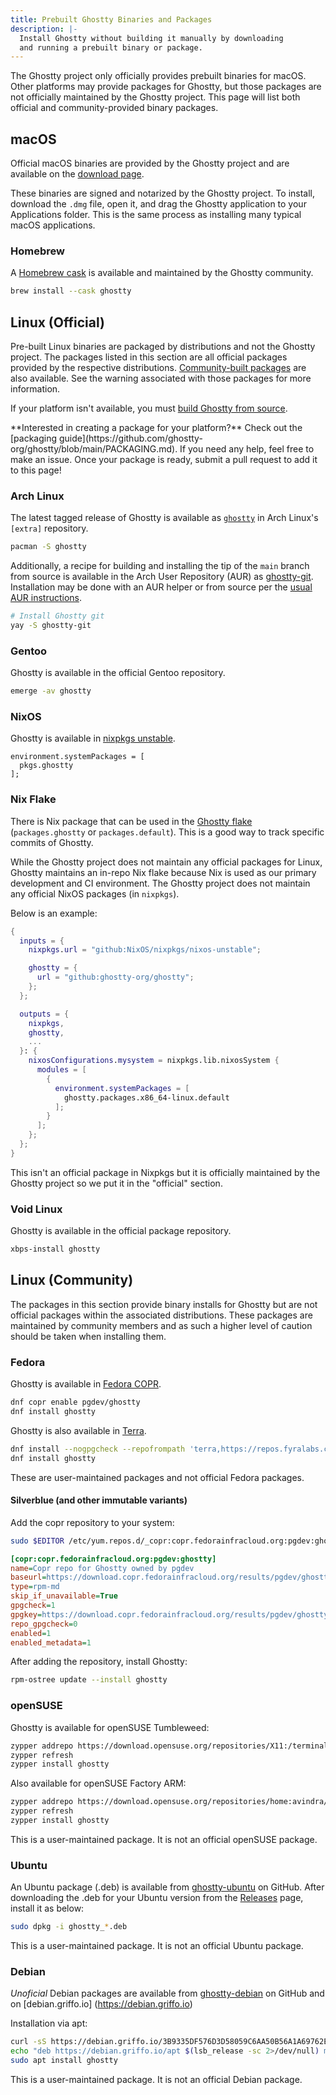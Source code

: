 ```yaml
---
title: Prebuilt Ghostty Binaries and Packages
description: |-
  Install Ghostty without building it manually by downloading
  and running a prebuilt binary or package.
---
```


The Ghostty project only officially provides prebuilt binaries
for macOS. Other platforms may provide packages for Ghostty,
but those packages are not officially maintained by the Ghostty project.
This page will list both official and community-provided binary packages.

## macOS

Official macOS binaries are provided by the Ghostty project and
are available on the [download page](/download).

These binaries are signed and notarized by the Ghostty project.
To install, download the `.dmg` file, open it, and drag the
Ghostty application to your Applications folder. This is the same
process as installing many typical macOS applications.

### Homebrew

A [Homebrew cask](https://formulae.brew.sh/cask/ghostty) is available and maintained by the Ghostty community.

```sh
brew install --cask ghostty
```

## Linux (Official)

Pre-built Linux binaries are packaged by distributions and not the
Ghostty project. The packages listed in this section are all official
packages provided by the respective distributions.
[Community-built packages](#linux-(community)) are also available. See
the warning associated with those packages for more information.

If your platform isn't available, you must
[build Ghostty from source](/docs/install/build).

<Tip>
  **Interested in creating a package for your platform?** Check out the
  [packaging
  guide](https://github.com/ghostty-org/ghostty/blob/main/PACKAGING.md). If you
  need any help, feel free to make an issue. Once your package is ready, submit
  a pull request to add it to this page!
</Tip>

### Arch Linux

The latest tagged release of Ghostty is available as
[`ghostty`](https://archlinux.org/packages/extra/x86_64/ghostty/)
in Arch Linux's `[extra]` repository.

```sh
pacman -S ghostty
```

Additionally, a recipe for building and installing the tip of the `main`
branch from source is available in the Arch User Repository (AUR) as
[ghostty-git](https://aur.archlinux.org/packages/ghostty-git).
Installation may be done with an AUR helper or from source per the
[usual AUR instructions](https://wiki.archlinux.org/title/Arch_User_Repository#Installing_and_upgrading_packages).

```sh
# Install Ghostty git
yay -S ghostty-git
```

### Gentoo

Ghostty is available in the official Gentoo repository.

```sh
emerge -av ghostty
```

### NixOS

Ghostty is available in [nixpkgs unstable](https://search.nixos.org/packages?channel=unstable&from=0&size=50&sort=relevance&type=packages&query=ghostty).

```
environment.systemPackages = [
  pkgs.ghostty
];
```

### Nix Flake

There is Nix package that can be used in the
[Ghostty flake](https://github.com/ghostty-org/ghostty/blob/main/flake.nix)
(`packages.ghostty` or `packages.default`). This is a good way
to track specific commits of Ghostty.

While the Ghostty project does not maintain any official packages for
Linux, Ghostty maintains an in-repo Nix flake because Nix is used as
our primary development and CI environment. The Ghostty project does
not maintain any official NixOS packages (in `nixpkgs`).

Below is an example:

```nix
{
  inputs = {
    nixpkgs.url = "github:NixOS/nixpkgs/nixos-unstable";

    ghostty = {
      url = "github:ghostty-org/ghostty";
    };
  };

  outputs = {
    nixpkgs,
    ghostty,
    ...
  }: {
    nixosConfigurations.mysystem = nixpkgs.lib.nixosSystem {
      modules = [
        {
          environment.systemPackages = [
            ghostty.packages.x86_64-linux.default
          ];
        }
      ];
    };
  };
}
```

<Note>
This isn't an official package in Nixpkgs but it is officially maintained
by the Ghostty project so we put it in the "official" section.
</Note>

### Void Linux

Ghostty is available in the official package repository.

```sh
xbps-install ghostty
```

## Linux (Community)

The packages in this section provide binary installs for Ghostty but
are not official packages within the associated distributions. These
packages are maintained by community members and as such a higher level
of caution should be taken when installing them.

### Fedora

Ghostty is available in [Fedora COPR](https://copr.fedorainfracloud.org/coprs/pgdev/ghostty/).

```sh
dnf copr enable pgdev/ghostty
dnf install ghostty
```

Ghostty is also available in [Terra](https://terra.fyralabs.com/).

 ```sh
 dnf install --nogpgcheck --repofrompath 'terra,https://repos.fyralabs.com/terra$releasever' terra-release
 dnf install ghostty
 ```

<Warning>
These are user-maintained packages and not official Fedora packages.
</Warning>

#### Silverblue (and other immutable variants)

Add the copr repository to your system:

```sh
sudo $EDITOR /etc/yum.repos.d/_copr:copr.fedorainfracloud.org:pgdev:ghostty.repo
```

```ini
[copr:copr.fedorainfracloud.org:pgdev:ghostty]
name=Copr repo for Ghostty owned by pgdev
baseurl=https://download.copr.fedorainfracloud.org/results/pgdev/ghostty/fedora-$releasever-$basearch/
type=rpm-md
skip_if_unavailable=True
gpgcheck=1
gpgkey=https://download.copr.fedorainfracloud.org/results/pgdev/ghostty/pubkey.gpg
repo_gpgcheck=0
enabled=1
enabled_metadata=1
```

After adding the repository, install Ghostty:

```sh
rpm-ostree update --install ghostty
```

### openSUSE

Ghostty is available for openSUSE Tumbleweed:

```sh
zypper addrepo https://download.opensuse.org/repositories/X11:/terminals/openSUSE_Factory/X11:terminals.repo
zypper refresh
zypper install ghostty
```

Also available for openSUSE Factory ARM:

```sh
zypper addrepo https://download.opensuse.org/repositories/home:avindra/openSUSE_Factory_ARM/home:avindra.repo
zypper refresh
zypper install ghostty
```

<Warning>
This is a user-maintained package. It is not an official openSUSE package.
</Warning>

### Ubuntu

An Ubuntu package (.deb) is available from
[ghostty-ubuntu](https://github.com/mkasberg/ghostty-ubuntu) on GitHub. After
downloading the .deb for your Ubuntu version from the
[Releases](https://github.com/mkasberg/ghostty-ubuntu/releases) page, install it
as below:

```sh
sudo dpkg -i ghostty_*.deb
```

<Warning>
This is a user-maintained package. It is not an official Ubuntu package.
</Warning>

### Debian

_Unoficial_ Debian packages are available from
[ghostty-debian](https://github.com/dariogriffo/ghostty-debian) on GitHub
and on [debian.griffo.io] (https://debian.griffo.io)

Installation via apt:

```sh
curl -sS https://debian.griffo.io/3B9335DF576D3D58059C6AA50B56A1A69762E9FF.asc | gpg --dearmor --yes -o /etc/apt/trusted.gpg.d/debian.griffo.io.gpg
echo "deb https://debian.griffo.io/apt $(lsb_release -sc 2>/dev/null) main" | sudo tee /etc/apt/sources.list.d/debian.griffo.io.list
sudo apt install ghostty
```

<Warning>
This is a user-maintained package. It is not an official Debian package.
</Warning>
